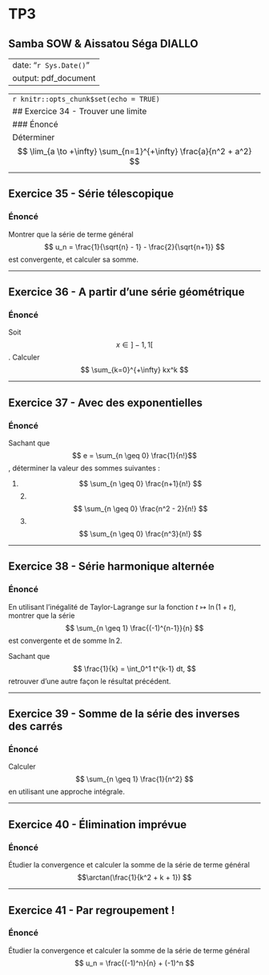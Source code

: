 # TP3

## Samba SOW & Aissatou Séga DIALLO

---
date: "`r Sys.Date()`" 
output: pdf_document
---


------------------------------------------------------------------------
```r
knitr::opts_chunk$set(echo = TRUE)
```

## Exercice 34 - Trouver une limite

### Énoncé

Déterminer\
$$ \lim_{a \to +\infty} \sum_{n=1}^{+\infty} \frac{a}{n^2 + a^2} $$

------------------------------------------------------------------------

## Exercice 35 - Série télescopique

### Énoncé

Montrer que la série de terme général $$ u_n = \frac{1}{\sqrt{n} - 1} - \frac{2}{\sqrt{n+1}} $$ est convergente, et calculer sa somme.

------------------------------------------------------------------------

## Exercice 36 - A partir d'une série géométrique

### Énoncé

Soit $$x \in ]-1,1[ $$. Calculer$$ \sum_{k=0}^{+\infty} kx^k $$

------------------------------------------------------------------------

## Exercice 37 - Avec des exponentielles

### Énoncé

Sachant que $$ e = \sum_{n \geq 0} \frac{1}{n!}$$, déterminer la valeur des sommes suivantes :

1.  $$ \sum_{n \geq 0} \frac{n+1}{n!} $$ 2. $$ \sum_{n \geq 0} \frac{n^2 - 2}{n!} $$ 3. $$ \sum_{n \geq 0} \frac{n^3}{n!} $$

------------------------------------------------------------------------

## Exercice 38 - Série harmonique alternée

### Énoncé

En utilisant l'inégalité de Taylor-Lagrange sur la fonction $t \mapsto \ln(1+t)$, montrer que la série $$ \sum_{n \geq 1} \frac{(-1)^{n-1}}{n} $$ est convergente et de somme $\ln 2$.

Sachant que $$ \frac{1}{k} = \int_0^1 t^{k-1} dt, $$ retrouver d'une autre façon le résultat précédent.

------------------------------------------------------------------------

## Exercice 39 - Somme de la série des inverses des carrés

### Énoncé

Calculer $$ \sum_{n \geq 1} \frac{1}{n^2} $$ en utilisant une approche intégrale.

------------------------------------------------------------------------

## Exercice 40 - Élimination imprévue

### Énoncé

Étudier la convergence et calculer la somme de la série de terme général $$\arctan(\frac{1}{k^2 + k + 1}) $$

------------------------------------------------------------------------

## Exercice 41 - Par regroupement !

### Énoncé

Étudier la convergence et calculer la somme de la série de terme général $$ u_n = \frac{(-1)^n}{n} + (-1)^n $$

